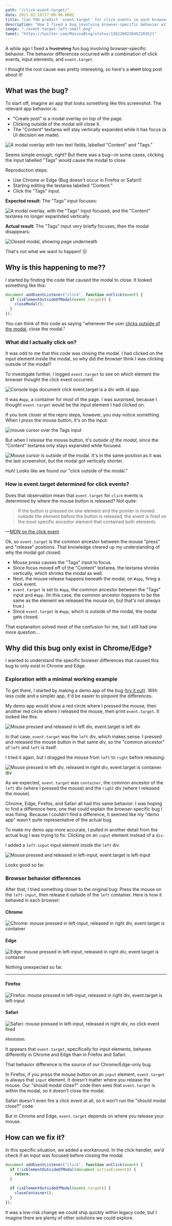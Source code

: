 ```yaml
---
path: "/click-event-target/"
date: 2021-02-16T17:00:00.000Z
title: "Can YOU predict `event.target` for click events in each browser?"
description: "How I fixed a bug involving browser-specific behavior with click events, input elements, and `event.target`."
image: "./event-target-left-small.png"
tweet: "https://twitter.com/MaisieBlog/status/1362260238452203521"
---
```



A while ago I fixed a ~~frustrating~~ fun bug involving browser-specific behavior. The behavior differences occurred with a combination of click events, input elements, and `event.target`.

I thought the root cause was pretty interesting, so here's a ~~short~~ blog post about it!

## What was the bug?

To start off, imagine an app that looks something like this screenshot. The relevant app behavior is:

- "Create post" is a modal overlay on top of the page.
- Clicking outside of the modal will close it.
- The "Content" textarea will stay vertically expanded while it has focus (a UI decision we made).

![A modal overlay with two text fields, labelled "Content" and "Tags."](./modal-initial.png)

Seems simple enough, right? But there was a bug—in some cases, clicking the input labelled "Tags" would cause the modal to close.

Reproduction steps:

- Use Chrome or Edge (Bug doesn't occur in Firefox or Safari!)
- Starting editing the textarea labelled "Content."
- Click the "Tags" input.

**Expected result**: The "Tags" input focuses:

![A modal overlay, with the "Tags" input focused, and the "Content" textarea no longer expanhded vertically.](./modal-expected.png)

**Actual result**: The "Tags" input very briefly focuses, then the modal disappears:

![Closed modal, showing page underneath](./modal-closed.png)

That's not what we want to happen! 😔

## Why is this happening to me??

I started by finding the code that caused the modal to close. It looked something like this:

```js
document.addEventListener("click", function onClick(event) {
  if (isElementOutsideOfModal(event.target)) {
    closeModal();
  }
});
```

You can think of this code as saying "whenever the user [clicks outside of the modal](https://css-tricks.com/dangers-stopping-event-propagation/#what-to-do-instead), close the modal."

<InfoBlock>
  <EventTargetInfo />
</InfoBlock>

### What did I actually click on?

It was odd to me that this code was closing the modal. I had clicked on the input element inside the modal, so why did the browser think I was clicking outside of the modal?

To investigate further, I logged `event.target` to see on which element the browser thought the click event occurred.

![Console logs document click event.target is a div with id app.](./modal-console-log.png)

It was `#app`, a container for most of the page. I was surprised, because I thought `event.target` would be the input element I had clicked on.

If you look closer at the repro steps, however, you may notice something. When I _press_ the mouse button, it's on the input:

![mouse cursor over the Tags input](./modal-mousedown.png)

But when I _release_ the mouse button, it's _outside of the modal_, since the "Content" textarea only stays expanded while focused.

![Mouse cursor is outside of the modal. It's in the same position as it was the last screenshot, but the modal got vertically shorter.](./modal-mouseup.png)

Huh! Looks like we found our "click outside of the modal."

### How is event.target determined for click events?

Does that observation mean that `event.target` for `click` events is determined by where the mouse button is released? Not quite:

> If the button is pressed on one element and the pointer is moved outside the element before the button is released, the event is fired on the most specific ancestor element that contained both elements.

—[MDN on the click event](https://developer.mozilla.org/en-US/docs/Web/API/Element/click_event)

Ok, so `event.target` is the common ancestor between the mouse "press" and "release" positions. That knowledge cleared up my understanding of why the modal got closed:

- Mouse press causes the "Tags" input to focus.
- Since focus moved off of the "Content" textarea, the textarea shrinks vertically, which shrinks the modal as well.
- Next, the mouse release happens beneath the modal, on `#app`, firing a click event.
- `event.target` is set to `#app`, the common ancestor between the "Tags" input and `#app`. (In this case, the common ancestor _happens_ to be the same as the element we released the mouse on, but that's not _always_ true.)
- Since `event.target` is `#app`, which is outside of the modal, the modal gets closed.

That explanation solved most of the confusion for me, but I still had one more question...

## Why did this bug only exist in Chrome/Edge?

I wanted to understand the specific browser differences that caused this bug to only exist in Chrome and Edge.

### Exploration with a minimal working example

<!-- html page in /static, will 404 in dev build https://github.com/gatsbyjs/gatsby/issues/13072 -->

To get there, I started by making a demo app of the bug <a href="/click-event-target/minimal-working-example/">(try it out)</a>. With less code and a simpler app, it'd be easier to pinpoint the differences.

My demo app would show a red circle where I pressed the mouse, then another red circle where I released the mouse, then print `event.target`. It looked like this:

![Mouse pressed and released in left div, event.target is left div](./chrome-left.png)

In that case, `event.target` was the `left` div, which makes sense. I pressed and released the mouse button in that same div, so the "common ancestor" of `left` and `left` is itself.

I tried it again, but I dragged the mouse from `left` to `right` before releasing:

![Mouse pressed in left div, released in right div, event.target is container div](./chrome-container.png)

As we expected, `event.target` was `container`, the common ancestor of the `left` div (where I pressed the mouse) and the `right` div (where I released the mouse).

Chrome, Edge, Firefox, and Safari all had this same behavior. I was hoping to find a difference here, one that could explain the browser-specific bug I was fixing. Because I couldn't find a difference, it seemed like my "demo app" wasn't quite representative of the actual bug.

To make my demo app more accurate, I pulled in another detail from the actual bug I was trying to fix: Clicking on an `input` element instead of a `div`.

I added a `left-input` input element inside the `left` div.

![Mouse pressed and released in left-input, event.target is left-input](./chrome-input-intro.png)

Looks good so far.

### Browser behavior differences

After that, I tried something closer to the original bug: Press the mouse on the `left-input`, then release it outside of the `left` container. Here is how it behaved in each browser:

#### Chrome

![Chrome: mouse pressed in left-input, released in right div, event.target is container](./chrome-input.png)

#### Edge

![Edge: mouse pressed in left-input, released in right div, event.target is container](./edge-input.png)

Nothing unexpected so far.

---

#### Firefox

![Firefox: mouse pressed in left-input, released in right div, event.target is left-input](./firefox-input.png)

#### Safari

![Safari: mouse pressed in left-input, released in right div, no click event fired](./safari-input.png)

_Hmmmm._

It appears that `event.target`, specifically for input elements, behaves differently in Chrome and Edge than in Firefox and Safari.

That behavior difference is the source of our Chrome/Edge-only bug.

In Firefox, if you press the mouse button on an `input` element, `event.target` is always that `input` element. It doesn't matter where you release the mouse. Our "should modal close?" code then sees that `event.target` is within the modal, so it doesn't close the modal.

Safari doesn't even fire a click event at all, so it won't run the "should modal close?" code.

But in Chrome and Edge, `event.target` depends on where you release your mouse.

## How can we fix it?

In this specific situation, we added a workaround. In the click handler, we'd check if an input was focused before closing the modal.

```js
document.addEventListener("click", function onClick(event) {
  if (!isElementOutsideOfModal(document.activeElement)) {
    return;
  }

  if (isElementOutsideOfModal(event.target)) {
    closeContainer();
  }
});
```

It was a low-risk change we could ship quickly within legacy code, but I imagine there are plenty of other solutions we could explore.
